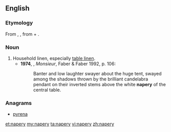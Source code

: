 ==English==

===Etymology===
From {{etyl|xno|en}} {{term|naperie|lang=fro}}, {{etyl|frm|en}} {{term|naperie|lang=frm}}, from {{term|nape}} + {{term|-erie}}.

===Noun===
{{en-noun|~|naperies}}

# Household linen, especially [[table linen]].
#* '''1974''', {{w|Lawrence Durrell}}, ''Monsieur'', Faber & Faber 1992, p. 106:
#*: Banter and low laughter swayer about the huge tent, swayed among the shadows thrown by the brilliant candelabra pendant on their inverted stems above the white '''napery''' of the central table.

===Anagrams===
* [[pyrena#English|pyrena]]

[[et:napery]]
[[my:napery]]
[[ta:napery]]
[[vi:napery]]
[[zh:napery]]